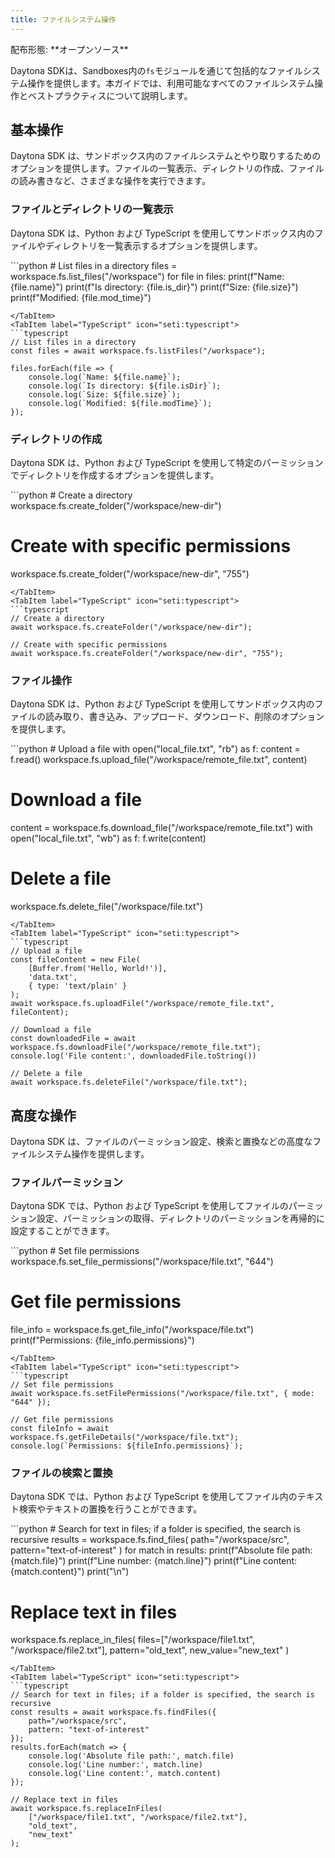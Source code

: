 ```yaml
---
title: ファイルシステム操作
---
```



<Label>
  配布形態: **オープンソース**
</Label>

Daytona SDKは、Sandboxes内の`fs`モジュールを通じて包括的なファイルシステム操作を提供します。本ガイドでは、利用可能なすべてのファイルシステム操作とベストプラクティスについて説明します。

## 基本操作

Daytona SDK は、サンドボックス内のファイルシステムとやり取りするためのオプションを提供します。ファイルの一覧表示、ディレクトリの作成、ファイルの読み書きなど、さまざまな操作を実行できます。

### ファイルとディレクトリの一覧表示

Daytona SDK は、Python および TypeScript を使用してサンドボックス内のファイルやディレクトリを一覧表示するオプションを提供します。

<Tabs>
<TabItem label="Python" icon="seti:python">
```python
# List files in a directory
files = workspace.fs.list_files("/workspace")
for file in files:
    print(f"Name: {file.name}")
    print(f"Is directory: {file.is_dir}")
    print(f"Size: {file.size}")
    print(f"Modified: {file.mod_time}")

```
</TabItem>
<TabItem label="TypeScript" icon="seti:typescript">
```typescript
// List files in a directory
const files = await workspace.fs.listFiles("/workspace");

files.forEach(file => {
    console.log(`Name: ${file.name}`);
    console.log(`Is directory: ${file.isDir}`);
    console.log(`Size: ${file.size}`);
    console.log(`Modified: ${file.modTime}`);
});
```

</TabItem>
</Tabs>

### ディレクトリの作成

Daytona SDK は、Python および TypeScript を使用して特定のパーミッションでディレクトリを作成するオプションを提供します。

<Tabs>
<TabItem label="Python" icon="seti:python">
```python
# Create a directory
workspace.fs.create_folder("/workspace/new-dir")

# Create with specific permissions

workspace.fs.create_folder("/workspace/new-dir", "755")

```
</TabItem>
<TabItem label="TypeScript" icon="seti:typescript">
```typescript
// Create a directory
await workspace.fs.createFolder("/workspace/new-dir");

// Create with specific permissions
await workspace.fs.createFolder("/workspace/new-dir", "755");
```

</TabItem>
</Tabs>

### ファイル操作

Daytona SDK は、Python および TypeScript を使用してサンドボックス内のファイルの読み取り、書き込み、アップロード、ダウンロード、削除のオプションを提供します。

<Tabs>
<TabItem label="Python" icon="seti:python">
```python
# Upload a file
with open("local_file.txt", "rb") as f:
    content = f.read()
workspace.fs.upload_file("/workspace/remote_file.txt", content)

# Download a file

content = workspace.fs.download_file("/workspace/remote_file.txt")
with open("local_file.txt", "wb") as f:
    f.write(content)

# Delete a file

workspace.fs.delete_file("/workspace/file.txt")

```
</TabItem>
<TabItem label="TypeScript" icon="seti:typescript">
```typescript
// Upload a file
const fileContent = new File(
    [Buffer.from('Hello, World!')],
    'data.txt',
    { type: 'text/plain' }
);
await workspace.fs.uploadFile("/workspace/remote_file.txt", fileContent);

// Download a file
const downloadedFile = await workspace.fs.downloadFile("/workspace/remote_file.txt");
console.log('File content:', downloadedFile.toString())

// Delete a file
await workspace.fs.deleteFile("/workspace/file.txt");
```

</TabItem>
</Tabs>

## 高度な操作

Daytona SDK は、ファイルのパーミッション設定、検索と置換などの高度なファイルシステム操作を提供します。

### ファイルパーミッション

Daytona SDK では、Python および TypeScript を使用してファイルのパーミッション設定、パーミッションの取得、ディレクトリのパーミッションを再帰的に設定することができます。

<Tabs>
<TabItem label="Python" icon="seti:python">
```python
# Set file permissions
workspace.fs.set_file_permissions("/workspace/file.txt", "644")

# Get file permissions

file_info = workspace.fs.get_file_info("/workspace/file.txt")
print(f"Permissions: {file_info.permissions}")

```
</TabItem>
<TabItem label="TypeScript" icon="seti:typescript">
```typescript
// Set file permissions
await workspace.fs.setFilePermissions("/workspace/file.txt", { mode: "644" });

// Get file permissions
const fileInfo = await workspace.fs.getFileDetails("/workspace/file.txt");
console.log(`Permissions: ${fileInfo.permissions}`);
```

</TabItem>
</Tabs>

### ファイルの検索と置換

Daytona SDK では、Python および TypeScript を使用してファイル内のテキスト検索やテキストの置換を行うことができます。

<Tabs>
<TabItem label="Python" icon="seti:python">
```python
# Search for text in files; if a folder is specified, the search is recursive
results = workspace.fs.find_files(
    path="/workspace/src",
    pattern="text-of-interest"
)
for match in results:
    print(f"Absolute file path: {match.file}")
    print(f"Line number: {match.line}")
    print(f"Line content: {match.content}")
    print("\n")

# Replace text in files

workspace.fs.replace_in_files(
    files=["/workspace/file1.txt", "/workspace/file2.txt"],
    pattern="old_text",
    new_value="new_text"
)

```
</TabItem>
<TabItem label="TypeScript" icon="seti:typescript">
```typescript
// Search for text in files; if a folder is specified, the search is recursive
const results = await workspace.fs.findFiles({
    path="/workspace/src",
    pattern: "text-of-interest"
});
results.forEach(match => {
    console.log('Absolute file path:', match.file)
    console.log('Line number:', match.line)
    console.log('Line content:', match.content)
});

// Replace text in files
await workspace.fs.replaceInFiles(
    ["/workspace/file1.txt", "/workspace/file2.txt"],
    "old_text",
    "new_text"
);
```

</TabItem>
</Tabs>
